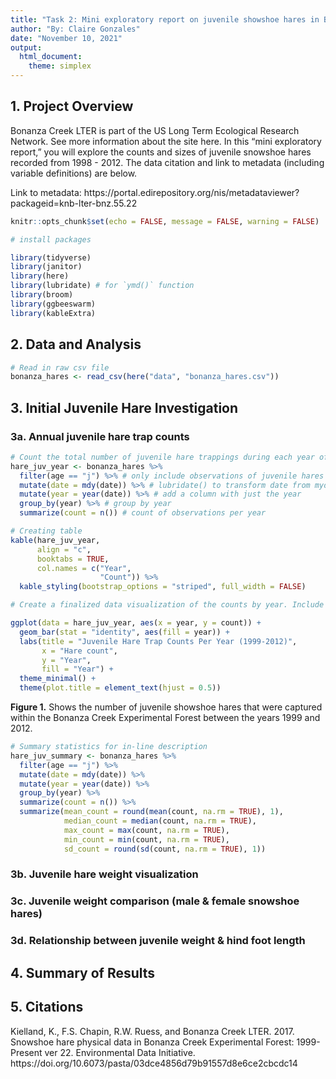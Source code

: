 ```yaml
---
title: "Task 2: Mini exploratory report on juvenile showshoe hares in Bonanza Creek Experimental Forest"
author: "By: Claire Gonzales"
date: "November 10, 2021"
output: 
  html_document: 
    theme: simplex
---
```

## 1. Project Overview

Bonanza Creek LTER is part of the US Long Term Ecological Research Network. See more information about the site here. In this “mini exploratory report,” you will explore the counts and sizes of juvenile snowshoe hares recorded from 1998 - 2012. The data citation and link to metadata (including variable definitions) are below.

Link to metadata: https://portal.edirepository.org/nis/metadataviewer?packageid=knb-lter-bnz.55.22


```r
knitr::opts_chunk$set(echo = FALSE, message = FALSE, warning = FALSE)

# install packages

library(tidyverse)
library(janitor)
library(here)
library(lubridate) # for `ymd()` function
library(broom)
library(ggbeeswarm)
library(kableExtra)
```

## 2. Data and Analysis


```r
# Read in raw csv file
bonanza_hares <- read_csv(here("data", "bonanza_hares.csv"))
```

## 3. Initial Juvenile Hare Investigation

### 3a. Annual juvenile hare trap counts
```r
# Count the total number of juvenile hare trappings during each year of the study
hare_juv_year <- bonanza_hares %>% 
  filter(age == "j") %>% # only include observations of juvenile hares
  mutate(date = mdy(date)) %>% # lubridate() to transform date from myd forat to YYYY-MM-DD format
  mutate(year = year(date)) %>% # add a column with just the year
  group_by(year) %>% # group by year
  summarize(count = n()) # count of observations per year

# Creating table
kable(hare_juv_year,
      align = "c",
      booktabs = TRUE,
      col.names = c("Year",
                    "Count")) %>% 
  kable_styling(bootstrap_options = "striped", full_width = FALSE)
```

```r
# Create a finalized data visualization of the counts by year. Include a figure caption below the figure in your report.

ggplot(data = hare_juv_year, aes(x = year, y = count)) +
  geom_bar(stat = "identity", aes(fill = year)) +
  labs(title = "Juvenile Hare Trap Counts Per Year (1999-2012)",
       x = "Hare count",
       y = "Year",
       fill = "Year") +
  theme_minimal() +
  theme(plot.title = element_text(hjust = 0.5))

```

**Figure 1.** Shows the number of juvenile showshoe hares that were captured within the Bonanza Creek Experimental Forest between the years 1999 and 2012. 

```r
# Summary statistics for in-line description
hare_juv_summary <- bonanza_hares %>% 
  filter(age == "j") %>%
  mutate(date = mdy(date)) %>%
  mutate(year = year(date)) %>%
  group_by(year) %>% 
  summarize(count = n()) %>% 
  summarize(mean_count = round(mean(count, na.rm = TRUE), 1),
            median_count = median(count, na.rm = TRUE),
            max_count = max(count, na.rm = TRUE),
            min_count = min(count, na.rm = TRUE),
            sd_count = round(sd(count, na.rm = TRUE), 1))

```


### 3b. Juvenile hare weight visualization



### 3c. Juvenile weight comparison (male & female snowshoe hares)



### 3d. Relationship between juvenile weight & hind foot length

## 4. Summary of Results


## 5. Citations

Kielland, K., F.S. Chapin, R.W. Ruess, and Bonanza Creek LTER. 2017. Snowshoe hare physical data in Bonanza Creek Experimental Forest: 1999-Present ver 22. Environmental Data Initiative. https://doi.org/10.6073/pasta/03dce4856d79b91557d8e6ce2cbcdc14
